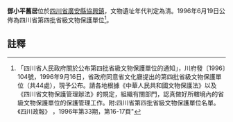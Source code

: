 {{msg:四川省文物保護單位
|名稱 = 鄧小平舊居
|編號 = 1
|圖片 = 
|級別 = S4
|分類 = 
|時代 = [[清代|清代]]
|地点 = [[四川省|四川省]][[廣安縣|廣安縣]][[協興鎮|協興鎮]]
|坐標 =
|登錄 = 1996年6月19日
}}
'''鄧小平舊居'''位於[[四川省|四川省]][[廣安縣|廣安縣]][[協興鎮|協興鎮]]，文物遺址年代判定為清。1996年6月19日公佈為四川省第四批省級文物保護單位<ref>「四川省人民政府關於公布第四批省級文物保護單位的通知」，川府發〔1996〕104號，1996年9月16日，省政府同意省文化廳提出的第四批省級文物保護單位（共44處），現予公布。請各地根據《中華人民共和國文物保護法》以及《四川省文物保護管理辦法》的規定，組織有關部門，認真做好所轄境內的省級文物保護單位的保護管理工作。附:四川省第四批省級文物保護單位名單。《四川政報》 ，1996年第33期，第16-17頁"</ref>。
==註釋==
{{reflist}}
{{文物保護單位小作品}}